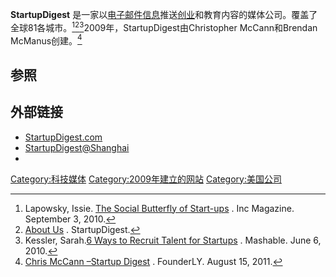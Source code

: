 {{Orphan|time=2016-12-17T14:28:40+00:00}}
{{expand|time=2013-11-18T17:08:53+00:00}}
{{Infobox website
| name           = StartupDigest
| logo           = <!-- 檔案不存在 [[Image:Startupdigestlogo.jpg|250px]] ，可從英文維基百科取得 -->
| url            = {{URL|https://www.startupdigest.com/}}
| commercial     = 非商业
| type           = [[电子邮件|电子邮件]][[信息|信息]]
| language       = 英语
| owner          = Christopher McCann, Brendan McManus
| launch_date    = {{Start date and age|2009}}
| current_status = 活跃
| alexa          = 58,727
}}

'''StartupDigest''' 是一家以[[电子邮件|电子邮件]][[信息|信息]]推送[[创业|创业]]和教育内容的媒体公司。覆盖了全球81各城市。<ref name=inc>Lapowsky, Issie. [http://www.inc.com/articles/2010/09/interview-with-chris-mccann-cofounder-startup-digest.html The Social Butterfly of Start-ups] {{Wayback|url=http://www.inc.com/articles/2010/09/interview-with-chris-mccann-cofounder-startup-digest.html |date=20130716150232 }}. Inc Magazine. September 3, 2010.</ref><ref name=about>[http://startupdigest.com/about-us/ About Us] {{Wayback|url=http://startupdigest.com/about-us/ |date=20111221230858 }}. StartupDigest.</ref><ref>Kessler, Sarah.[http://mashable.com/2010/06/06/recruit-talent-startups/ 6 Ways to Recruit Talent for Startups] {{Wayback|url=http://mashable.com/2010/06/06/recruit-talent-startups/ |date=20130925044358 }}. Mashable. June 6, 2010.</ref>2009年，StartupDigest由Christopher McCann和Brendan McManus创建。<ref name=founderly>[http://www.founderly.com/2011/08/chris-mccann-startup-digest-1-of-2/ Chris McCann –Startup Digest] {{Wayback|url=http://www.founderly.com/2011/08/chris-mccann-startup-digest-1-of-2/ |date=20120524001730 }}. FounderLY. August 15, 2011.</ref>

==参照==
{{reflist|2}}

==外部链接==
*[https://www.startupdigest.com/ StartupDigest.com]{{Wayback|url=https://www.startupdigest.com/ |date=20131103011211 }}
*[https://www.startupdigest.com/digests/shanghai StartupDigest@Shanghai]{{Wayback|url=https://www.startupdigest.com/digests/shanghai |date=20140217132538 }}
*{{Twitter|StartupDigest|@StartupDigest}}

[[Category:科技媒体|Category:科技媒体]]
[[Category:2009年建立的网站|Category:2009年建立的网站]]
[[Category:美国公司|Category:美国公司]]
{{website-stub}}